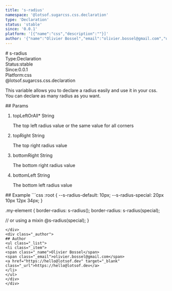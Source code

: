 ```yaml
---
title: 's-radius'
namespace: '@lotsof.sugarcss.css.declaration'
type: 'Declaration'
status: 'stable'
since: '0.0.1'
platform: '[{"name":"css","description":""}]'
author: '{"name":"Olivier Bossel","email":"olivier.bossel@gmail.com","url":"https://hello@lotsof.dev"}'
---
```

<div class="docmap-mdx">
# s-radius
<div class="_metas">
<div class="_type"><span class="_type-label">Type:</span><span class="_type-value">Declaration</span></div>
<div class="_status"><span class="_status-label">Status:</span><span class="_status-value -stable">stable</span></div>
<div class="_since"><span class="_since-label">Since:</span><span class="_since-value">0.0.1</span></div>
<div class="_platform"><span class="_platform-label">Platform:</span><span class="_platform-value">css</span></div>
</div>
<div class="_namespace">@lotsof.sugarcss.css.declaration</div>
<div class="_description">
<p>This variable allows you to declare a radius easily and use it in your css.
You can declare as many radius as you want.</p>

</div>
<div class="_params">
## Params
<ol class="_list">
<li class="_item">
<span class="_name">topLeftOrAll<span class="_required">*</span></span><span class="_default"></span> <span class="_type">String</span>
<p class="_description">The top left radius value or the same value for all corners</p>
</li>
<li class="_item">
<span class="_name">topRight</span><span class="_default"></span> <span class="_type">String</span>
<p class="_description">The top right radius value</p>
</li>
<li class="_item">
<span class="_name">bottomRight</span><span class="_default"></span> <span class="_type">String</span>
<p class="_description">The bottom right radius value</p>
</li>
<li class="_item">
<span class="_name">bottomLeft</span><span class="_default"></span> <span class="_type">String</span>
<p class="_description">The bottom left radius value</p>
</li>
</ol>
</div>
<div class="_examples">
## Example
```css
:root {
   --s-radius-default: 10px;
   --s-radius-special: 20px 10px 12px 34px;
}

.my-element {
   border-radius: s-radius();
   border-radius: s-radius(special);

  // or using a mixin
  @s-radius(special);
}
```
</div>
<div class="_author">
## Author
<ul class="_list">
<li class="_item">
<span class="_name">Olivier Bossel</span>
<span class="_email">olivier.bossel@gmail.com</span>
<a href="https://hello@lotsof.dev" target="_blank" class="_url">https://hello@lotsof.dev</a>
</li>
</ul>
</div>
</div>